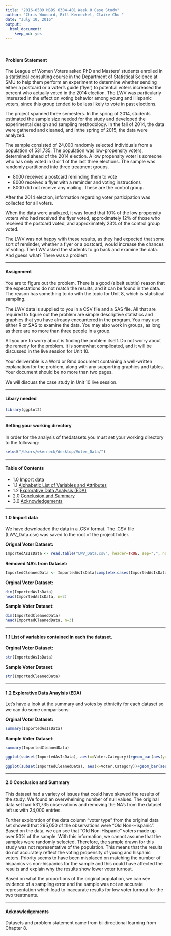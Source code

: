 ```yaml
---
title: "2016-0509 MSDS 6304-401 Week 8 Case Study"
author: "Chris Woodard, Bill Kerneckel, Claire Chu "
date: "July 10, 2016"
output:
  html_document:
    keep_md: yes
---
```


<br>
                                                               


#### Problem Statement

The League of Women Voters asked PhD and Masters’ students enrolled in a statistical
consulting course in the Department of Statistical Science at SMU to help them
perform an experiment to determine whether sending either a postcard or a voter’s
guide (flyer) to potential voters increased the percent who actually voted in the 2014 election. The LWV was particularly interested in the effect on voting behavior among young and Hispanic voters, since this group tended to be less likely to vote in past elections.

The project spanned three semesters. In the spring of 2014, students estimated the
sample size needed for the study and developed the experimental design and
sampling methodology. In the fall of 2014, the data were gathered and cleaned, and inthe spring of 2015, the data were analyzed.

The sample consisted of 24,000 randomly selected individuals from a population of
531,735. The population was low-propensity voters, determined ahead of the 2014
election. A low propensity voter is someone who has only voted in 0 or 1 of the last
three elections. The sample was randomly partitioned into three treatment groups.

- 8000 received a postcard reminding them to vote
- 8000 received a flyer with a reminder and voting instructions
- 8000 did not receive any mailing. These are the control group.

After the 2014 election, information regarding voter participation was collected for all voters.

When the data were analyzed, it was found that 10% of the low propensity voters who
had received the flyer voted, approximately 12% of those who received the postcard
voted, and approximately 23% of the control group voted.

The LWV was not happy with these results, as they had expected that some sort of
reminder, whether a flyer or a postcard, would increase the chances of voting. The LWV asked the students to go back and examine the data. And guess what? There was a
problem. 

****************************

#### Assignment

You are to figure out the problem. There is a good (albeit subtle) reason that the
expectations do not match the results, and it can be found in the data. The reason has something to do with the topic for Unit 8, which is statistical sampling.

The LWV data is supplied to you in a CSV file and a SAS file. All that are required to figure out the problem are simple descriptive statistics and graphics that you have already encountered in the program. You may use either R or SAS to examine the data. You may also work in groups, as long as there are no more than three people in a group.

All you are to worry about is finding the problem itself. Do not worry about the remedy for the problem. It is somewhat complicated, and it will be discussed in the live session for Unit 10.

Your deliverable is a Word or Rmd document containing a well-written explanation for
the problem, along with any supporting graphics and tables. Your document should be
no more than two pages.

We will discuss the case study in Unit 10 live session.

****************************
#### Libary needed

```r
library(ggplot2)
```

****************************
#### Setting your working directory

In order for the analysis of thedatasets you must set your working directory to the following:

```r
setwd("/Users/wkerneck/desktop/Voter_Data/")
```

****************************

#### Table of Contents

- 1.0 [Import data](#id-section1)
- 1.1 [Alphabetic List of Variables and Attributes](#id-section2)
- 1.2 [Explorative Data Analysis (EDA)](#id-section3)
- 2.0 [Conclusion and Summary](#id-section4) 
- 3.0 [Acknowledgements](#id-section5) 

****************************

<div id='id-section1'/>
####  1.0 Import data

We have downloaded the data in a .CSV format. The .CSV file (LWV_Data.csv) was saved to the root of the project folder.

<strong>Orignal Voter Dataset:</strong>

```r
ImportedAsIsData <- read.table("LWV_Data.csv", header=TRUE, sep=",", na.strings=c("NA", "NULL"))
```

<strong>Removed NA's from Dataset:</strong>

```r
ImportedCleanedData <- ImportedAsIsData[complete.cases(ImportedAsIsData),]  #Removing all "NA" values from the dataset
```

<strong>Orginal Voter Dataset:</strong>
```r
dim(ImportedAsIsData)
head(ImportedAsIsData, n=3)
```

<strong>Sample Voter Dataset:</strong>
```r
dim(ImportedCleanedData)
head(ImportedCleanedData, n=3)
```

****************************
<div id='id-section2'/>
####  1.1 List of variables contained in each the dataset.


<strong>Orginal Voter Dataset:</strong>
```r
str(ImportedAsIsData)

```

<strong>Sample Voter Dataset:</strong>
```r
str(ImportedCleanedData)
```


****************************

<div id='id-section3'/>
####  1.2 Explorative Data Anaylsis (EDA)

Let's have a look at the summary and votes by ethnicity for each dataset so we can do some comparisons:

<strong>Orginal Voter Dataset:</strong>
```r
summary(ImportedAsIsData)
```


<strong>Sample Voter Dataset:</strong>
```r
summary(ImportedCleanedData)
```

```r
ggplot(subset(ImportedAsIsData), aes(x=Voter.Category))+geom_bar(aes(y= ..count..), stat="count")+ggtitle("Orginal Voter Data by Ethnicity")
```

```r
ggplot(subset(ImportedCleanedData), aes(x=Voter.Category))+geom_bar(aes(y= ..count..), stat="count")+ggtitle("Sample Voter Data by Ethnicity")
```

****************************
<div id='id-section4'/>
#### 2.0 Conclusion and Summary

This dataset had a variety of issues that could have skewed the results of the study. We found an overwhelming number of null values. The original data set had 531,735 observations and removing the NA's from the dataset left us with 24,000 entries.

Further exploration of the data column "voter type" from the original data set showed that 295,050 of the observations were "Old Non-Hispanic". Based on the data, we can see that "Old Non-Hispanic" voters made up over 50% of the sample. With this information, we cannot assume that the samples were randomly selected. Therefore, the sample drawn for this study was not representative of the population. This means that the results do not accurately reflect the voting propensity of young and hispanic voters. Priority seems to have been misplaced on matching the number of hispanics vs non-hispanics for the sample and this could have affected the results and explain why the results show lower voter turnout.

Based on what the proportions of the original population, we can see evidence of a sampling error and the sample was not an accurate representation which lead to inaccurate results for low voter turnout for the two treatments.

****************************
<div id='id-section5'/>
#### Acknowledgements

Datasets and problem statement came from bi-directional learning from Chapter 8. 